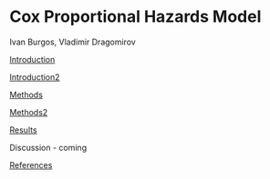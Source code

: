 # Cox Proportional Hazards Model {.unnumbered}

Ivan Burgos, Vladimir Dragomirov

[Introduction](file:///C:/Users/domastray.5/OneDrive%20-%20University%20of%20Florida/Documents/FA23-Cox-Proportional/docs/intro.html)

[Introduction2](https://thomasdomas.github.io/FA23-Cox-Proportional/intro.html "Introduction2")

[Methods](file:///C:/Users/domastray.5/OneDrive%20-%20University%20of%20Florida/Documents/FA23-Cox-Proportional/docs/methods.html)

[Methods2](https://thomasdomas.github.io/FA23-Cox-Proportional/methods.html "Methods2")

[Results](file:///C:/Users/domastray.5/OneDrive%20-%20University%20of%20Florida/Documents/FA23-Cox-Proportional/docs/Results.html)

Discussion - coming

[References](file:///C:/Users/domastray.5/OneDrive%20-%20University%20of%20Florida/Documents/FA23-Cox-Proportional/docs/references.html)
